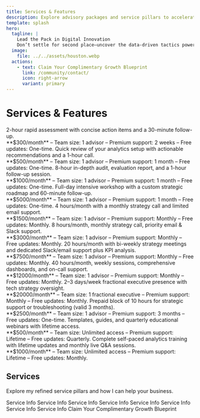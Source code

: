 ```yaml
---
title: Services & Features
description: Explore advisory packages and service pillars to accelerate your growth.
template: splash
hero:
  tagline: |
    Lead the Pack in Digital Innovation
    Don’t settle for second place—uncover the data-driven tactics powering industry frontrunners.
  image:
    file: ../../assets/houston.webp
  actions:
    - text: Claim Your Complimentary Growth Blueprint
      link: /community/contact/
      icon: right-arrow
      variant: primary
---
```



# Services & Features

<CardGrid>
  <Card title="Micro Audit" icon="search">
    2-hour rapid assessment with concise action items and a 30-minute follow-up.<br />
    **$300/month** – Team size: 1 advisor – Premium support: 2 weeks – Free updates: One-time.
  </Card>
  <Card title="Analytics Health Check" icon="heart">
    Quick review of your analytics setup with actionable recommendations and a 1-hour call.<br />
    **$500/month** – Team size: 1 advisor – Premium support: 1 month – Free updates: One-time.
  </Card>
  <Card title="Quick Tech & Growth Audit" icon="clipboard-check">
    8-hour in-depth audit, evaluation report, and a 1-hour follow-up session.<br />
    **$1000/month** – Team size: 1 advisor – Premium support: 1 month – Free updates: One-time.
  </Card>
  <Card title="Growth Accelerator Workshop" icon="rocket">
    Full-day intensive workshop with a custom strategic roadmap and 60-minute follow-up.<br />
    **$5000/month** – Team size: 1 advisor – Premium support: 1 month – Free updates: One-time.
  </Card>
  <Card title="Starter Advisory" icon="lightbulb">
    4 hours/month with a monthly strategy call and limited email support.<br />
    **$1500/month** – Team size: 1 advisor – Premium support: Monthly – Free updates: Monthly.
  </Card>
  <Card title="SMB Advisory" icon="briefcase">
    8 hours/month, monthly strategy call, priority email & Slack support.<br />
    **$3000/month** – Team size: 1 advisor – Premium support: Monthly – Free updates: Monthly.
  </Card>
  <Card title="Professional Advisory" icon="chart-line">
    20 hours/month with bi-weekly strategy meetings and dedicated Slack/email support plus KPI analysis.<br />
    **$7500/month** – Team size: 1 advisor – Premium support: Monthly – Free updates: Monthly.
  </Card>
  <Card title="Premium Advisory" icon="trophy">
    40 hours/month, weekly sessions, comprehensive dashboards, and on-call support.<br />
    **$12000/month** – Team size: 1 advisor – Premium support: Monthly – Free updates: Monthly.
  </Card>
  <Card title="Embedded Growth Officer" icon="user">
    2–3 days/week fractional executive presence with tech strategy oversight.<br />
    **$20000/month** – Team size: 1 fractional executive – Premium support: Monthly – Free updates: Monthly.
  </Card>
  <Card title="Flexible Hours Block" icon="clock">
    Prepaid block of 10 hours for strategic support or troubleshooting (valid 3 months).<br />
    **$2500/month** – Team size: 1 advisor – Premium support: 3 months – Free updates: One-time.
  </Card>
  <Card title="DIY Growth Toolkit" icon="tools">
    Templates, guides, and quarterly educational webinars with lifetime access.<br />
    **$500/month** – Team size: Unlimited access – Premium support: Lifetime – Free updates: Quarterly.
  </Card>
  <Card title="Analytics Mastery Course" icon="graduation-cap">
    Complete self-paced analytics training with lifetime updates and monthly live Q&A sessions.<br />
    **$1000/month** – Team size: Unlimited access – Premium support: Lifetime – Free updates: Monthly.
  </Card>
</CardGrid>

## Services

Explore my refined service pillars and how I can help your business.

<Tabs>
  <TabItem label="Strategy & Architecture" icon="puzzle-piece">
    Service Info
  </TabItem>
  <TabItem label="Implementation & Engineering" icon="hammer">
    Service Info
  </TabItem>
  <TabItem label="Quality Assurance & Compliance" icon="shield-check">
    Service Info
  </TabItem>
  <TabItem label="Growth & Optimization" icon="chart-bar">
    Service Info
  </TabItem>
  <TabItem label="Training & Enablement" icon="book">
    Service Info
  </TabItem>
  <TabItem label="Innovation & R&D" icon="flask">
    Service Info
  </TabItem>
  <TabItem label="Brand Influence & Propaganda" icon="megaphone">
    Service Info
  </TabItem>
  <TabItem label="Creative Direction & Coordination" icon="paint-brush">
    Service Info
  </TabItem>
</Tabs>

<LinkButton href="/community/contact/" variant="primary" icon="right-arrow">
  Claim Your Complimentary Growth Blueprint
</LinkButton>
